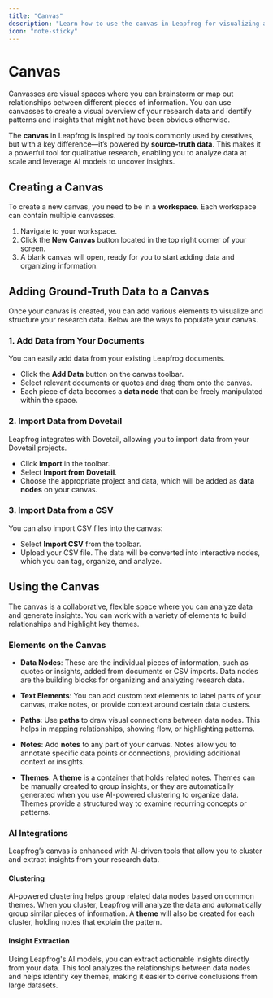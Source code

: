 ```yaml
---
title: "Canvas"
description: "Learn how to use the canvas in Leapfrog for visualizing and analyzing your research data"
icon: "note-sticky"
---
```


# Canvas

Canvasses are visual spaces where you can brainstorm or map out relationships between different pieces of information. You can use canvasses to create a visual overview of your research data and identify patterns and insights that might not have been obvious otherwise.

The **canvas** in Leapfrog is inspired by tools commonly used by creatives, but with a key difference—it’s powered by **source-truth data**. This makes it a powerful tool for qualitative research, enabling you to analyze data at scale and leverage AI models to uncover insights.

## Creating a Canvas

To create a new canvas, you need to be in a **workspace**. Each workspace can contain multiple canvasses.

1. Navigate to your workspace.
2. Click the **New Canvas** button located in the top right corner of your screen.
3. A blank canvas will open, ready for you to start adding data and organizing information.

## Adding Ground-Truth Data to a Canvas

Once your canvas is created, you can add various elements to visualize and structure your research data. Below are the ways to populate your canvas.

### 1. Add Data from Your Documents

You can easily add data from your existing Leapfrog documents.

- Click the **Add Data** button on the canvas toolbar.
- Select relevant documents or quotes and drag them onto the canvas.
- Each piece of data becomes a **data node** that can be freely manipulated within the space.

### 2. Import Data from Dovetail

Leapfrog integrates with Dovetail, allowing you to import data from your Dovetail projects.

- Click **Import** in the toolbar.
- Select **Import from Dovetail**.
- Choose the appropriate project and data, which will be added as **data nodes** on your canvas.

### 3. Import Data from a CSV

You can also import CSV files into the canvas:

- Select **Import CSV** from the toolbar.
- Upload your CSV file. The data will be converted into interactive nodes, which you can tag, organize, and analyze.

## Using the Canvas

The canvas is a collaborative, flexible space where you can analyze data and generate insights. You can work with a variety of elements to build relationships and highlight key themes.

### Elements on the Canvas

- **Data Nodes**: These are the individual pieces of information, such as quotes or insights, added from documents or CSV imports. Data nodes are the building blocks for organizing and analyzing research data.
- **Text Elements**: You can add custom text elements to label parts of your canvas, make notes, or provide context around certain data clusters.

- **Paths**: Use **paths** to draw visual connections between data nodes. This helps in mapping relationships, showing flow, or highlighting patterns.

- **Notes**: Add **notes** to any part of your canvas. Notes allow you to annotate specific data points or connections, providing additional context or insights.

- **Themes**: A **theme** is a container that holds related notes. Themes can be manually created to group insights, or they are automatically generated when you use AI-powered clustering to organize data. Themes provide a structured way to examine recurring concepts or patterns.

### AI Integrations

Leapfrog’s canvas is enhanced with AI-driven tools that allow you to cluster and extract insights from your research data.

#### Clustering

AI-powered clustering helps group related data nodes based on common themes. When you cluster, Leapfrog will analyze the data and automatically group similar pieces of information. A **theme** will also be created for each cluster, holding notes that explain the pattern.

#### Insight Extraction

Using Leapfrog's AI models, you can extract actionable insights directly from your data. This tool analyzes the relationships between data nodes and helps identify key themes, making it easier to derive conclusions from large datasets.
